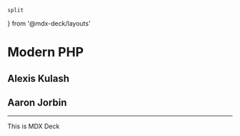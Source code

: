 	split
} from '@mdx-deck/layouts'


<Head>
  <title>Modern PHP</title>
</Head>


# Modern PHP

## Alexis Kulash

## Aaron Jorbin

---

This is MDX Deck

